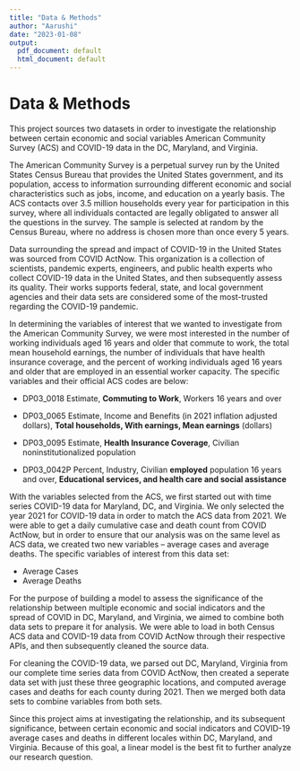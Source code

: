 ```yaml
---
title: "Data & Methods"
author: "Aarushi"
date: "2023-01-08"
output:
  pdf_document: default
  html_document: default
---
```


# Data & Methods 

This project sources two datasets in order to investigate the relationship between certain economic and social variables American Community Survey (ACS) and COVID-19 data in the DC, Maryland, and Virginia.

The American Community Survey is a perpetual survey run by the United States Census Bureau that provides the United States government, and its population, access to information surrounding different economic and social characteristics such as jobs, income, and education on a yearly basis. The ACS contacts over 3.5 million households every year for participation in this survey, where all individuals contacted are legally obligated to answer all the questions in the survey. The sample is selected at random by the Census Bureau, where no address is chosen more than once every 5 years.

Data surrounding the spread and impact of COVID-19 in the United States was sourced from COVID ActNow. This organization is a collection of scientists, pandemic experts, engineers, and public health experts who collect COVID-19 data in the United States, and then subsequently assess its quality. Their works supports federal, state, and local government agencies and their data sets are considered some of the most-trusted regarding the COVID-19 pandemic.

In determining the variables of interest that we wanted to investigate from the American Community Survey, we were most interested in the number of working individuals aged 16 years and older that commute to work, the total mean household earnings, the number of individuals that have health insurance coverage, and the percent of working individuals aged 16 years and older that are employed in an essential worker capacity. The specific variables and their official ACS codes are below:

-   DP03_0018 Estimate, **Commuting to Work**, Workers 16 years and over

-   DP03_0065 Estimate, Income and Benefits (in 2021 inflation adjusted dollars), **Total households, With earnings, Mean earnings** (dollars)

-   DP03_0095 Estimate, **Health Insurance Coverage**, Civilian noninstitutionalized population

-   DP03_0042P Percent, Industry, Civilian **employed** population 16 years and over, **Educational services, and health care and social assistance**

With the variables selected from the ACS, we first started out with time series COVID-19 data for Maryland, DC, and Virginia. We only selected the year 2021 for COVID-19 data in order to match the ACS data from 2021. We were able to get a daily cumulative case and death count from COVID ActNow, but in order to ensure that our analysis was on the same level as ACS data, we created two new variables -- average cases and average deaths. The specific variables of interest from this data set:

-   Average Cases
-   Average Deaths

For the purpose of building a model to assess the significance of the relationship between multiple economic and social indicators and the spread of COVID in DC, Maryland, and Virginia, we aimed to combine both data sets to prepare it for analysis. We were able to load in both Census ACS data and COVID-19 data from COVID ActNow through their respective APIs, and then subsequently cleaned the source data.

For cleaning the COVID-19 data, we parsed out DC, Maryland, Virginia from our complete time series data from COVID ActNow, then created a seperate data set with just these three geographic locations, and computed average cases and deaths for each county during 2021. Then we merged both data sets to combine variables from both sets. 

Since this project aims at investigating the relationship, and its subsequent significance, between certain economic and social indicators and COVID-19 average cases and deaths in different locales within DC, Maryland, and Virginia. Because of this goal, a linear model is the best fit to further analyze our research question. 

